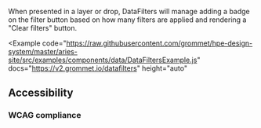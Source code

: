
When presented in a layer or drop, DataFilters will manage adding a badge on the filter button based on how many filters are applied and rendering a "Clear filters" button.

<Example
  code="https://raw.githubusercontent.com/grommet/hpe-design-system/master/aries-site/src/examples/components/data/DataFiltersExample.js"
  docs="https://v2.grommet.io/datafilters"
  height="auto"
>
  <DataFiltersExample />
</Example>

## Accessibility

### WCAG compliance
  <AccessibilitySection title='datafilters' />